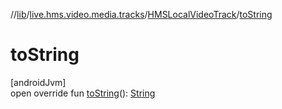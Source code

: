 //[lib](/api-reference/android/v2/home/content)/[live.hms.video.media.tracks](../index)/[HMSLocalVideoTrack](index)/[toString](to-string)

# toString

[androidJvm]\
open override fun [toString](to-string)(): [String](https://kotlinlang.org/api/latest/jvm/stdlib/kotlin/-string/index.html)
